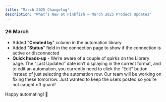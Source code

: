 ```yaml
---
title: "March 2025 Changelog"
description: "What’s New at Pinkfish – March 2025 Product Updates"
---
```


### 26 March

- Added "**Created by**" column in the automation library
- Added "**Status**" field in the connection page to show if the connection is active or disconnected
- **Quick heads-up** - We’re aware of a couple of quirks on the Library page. The “Last Updated” date isn’t displaying in the correct format, and to edit an automation, you currently need to click the “Edit” button instead of just selecting the automation row. Our team will be working on fixing these tomorrow. Just wanted to keep the users posted so you’re not caught off guard\!

Happy automating\! 🚀